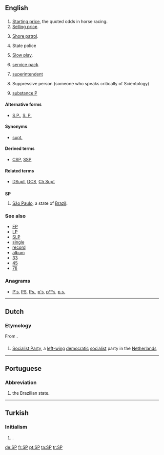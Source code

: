 {{also|sp}}
==English==

==={{initialism-old|en}}===
{{en-noun}}

# [[starting price|Starting price]], the quoted odds in horse racing.
# [[selling price|Selling price]].
# {{US|military|navy}} [[shore patrol|Shore patrol]].
# {{law enforcement}} State police
# [[slow play|Slow play]].
# {{context|computing}} [[service pack]].
# {{law enforcement}} [[superintendent]]
# Suppressive person (someone who speaks critically of Scientology)
# {{context|biochemistry}} [[substance P]]

====Alternative forms====
* [[S.P.]], [[S. P.]]

====Synonyms====
* {{sense|law enforcement}} [[supt.]]

====Derived terms====
* {{sense|law enforcement}} [[CSP]], [[SSP]]

====Related terms====
* {{sense|law enforcement}} [[DSupt]], [[DCS]], [[Ch Supt]]

==={{abbreviation-old|en}}===
'''SP'''

# [[São Paulo]], a state of [[Brazil]].

===See also===
* [[EP]]
* [[LP]]
* [[SLP]]
* [[single]]
* [[record]]
* [[album]]
* [[33]]
* [[45]]
* [[78]]

===Anagrams===
* [[P's#English|P's]], [[PS#English|PS]], [[Ps.#English|Ps.]], [[p's#English|p's]], [[p**s#English|p**s]], [[p.s.#English|p.s.]]

----

==Dutch==

===Etymology===
From {{term|socialistisch|Socialistische|lang=nl}} {{term|partij|Partij|lang=nl}}.

==={{initialism-old|nl}}===
{{head|nl}}

# [[w:Socialist Party (Netherlands)|Socialist Party]], a [[left-wing]] [[democratic]] [[socialist]] party in the [[Netherlands]]

----

==Portuguese==

===Abbreviation===
{{head|pt|abbreviation}}

# {{initialism of|São Paulo|lang=pt|dot=,}} the Brazilian state.

----

==Turkish==

===Initialism===
{{tr-initialism}}

# {{politics|lang=tr}} {{initialism of|Saadet Partisi|lang=tr|nodot=1}} {{gloss|Felicity Party}}.

[[de:SP]]
[[fr:SP]]
[[pt:SP]]
[[ta:SP]]
[[tr:SP]]